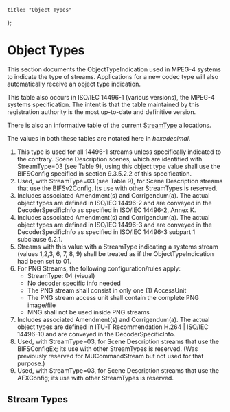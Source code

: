 
    title: "Object Types"
};

# Object Types

This section documents the ObjectTypeIndication used in MPEG-4 systems to indicate the type of streams. Applications for a new codec type will also automatically receive an object type indication.

This table also occurs in ISO/IEC 14496-1 (various versions), the MPEG-4 systems specification. The intent is that the table maintained by this registration authority is the most up-to-date and definitive version.

There is also an informative table of the current [StreamType](#stream-types) allocations.

The values in both these tables are notated here in _hexadecimal_.

<DataDisplay csv="oti" />

1.  This type is used for all 14496-1 streams unless specifically indicated to the contrary. Scene Description scenes, which are identified with StreamType=03 (see Table 9), using this object type value shall use the BIFSConfig specified in section 9.3.5.2.2 of this specification.
2.  Used, with StreamType=03 (see Table 9), for Scene Description streams that use the BIFSv2Config. Its use with other StreamTypes is reserved.
3.  Includes associated Amendment(s) and Corrigendum(a). The actual object types are defined in ISO/IEC 14496-2 and are conveyed in the DecoderSpecificInfo as specified in ISO/IEC 14496-2, Annex K.
4.  Includes associated Amendment(s) and Corrigendum(a). The actual object types are defined in ISO/IEC 14496-3 and are conveyed in the DecoderSpecificInfo as specified in ISO/IEC 14496-3 subpart 1 subclause 6.2.1.
5.  Streams with this value with a StreamType indicating a systems stream (values 1,2,3, 6, 7, 8, 9) shall be treated as if the ObjectTypeIndication had been set to 01.
6.  For PNG Streams, the following configuration/rules apply:
    -   StreamType: 04 (visual)
    -   No decoder specific info needed
    -   The PNG stream shall consist in only one (1) AccessUnit
    -   The PNG stream access unit shall contain the complete PNG image/file
    -   MNG shall not be used inside PNG streams
7.  Includes associated Amendment(s) and Corrigendum(a). The actual object types are defined in ITU-T Recommendation H.264 | ISO/IEC 14496-10 and are conveyed in the DecoderSpecificInfo.
8.  Used, with StreamType=03, for Scene Description streams that use the BIFSConfigEx; its use with other StreamTypes is reserved. (Was previously reserved for MUCommandStream but not used for that purpose.)
9.  Used, with StreamType=03, for Scene Description streams that use the AFXConfig; its use with other StreamTypes is reserved.

## Stream Types

<DataDisplay csv="stream-types" />
